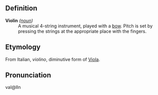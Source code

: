 ==Definition==

;'''Violin''' ''([[noun]])''
:A musical 4-string instrument, played with a [[bow]]. Pitch is set by pressing the strings at the appropriate place with the fingers.  

==Etymology==

From Italian, ''violino'', diminutive form of [[Viola]].

==Pronunciation==

vaI@lIn